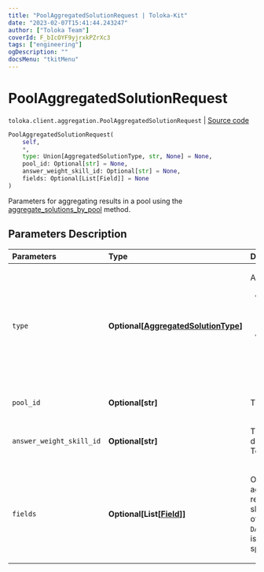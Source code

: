 ```yaml
---
title: "PoolAggregatedSolutionRequest | Toloka-Kit"
date: "2023-02-07T15:41:44.243247"
author: ["Toloka Team"]
coverId: F_bIcOYF9yjrxkPZrXc3
tags: ["engineering"]
ogDescription: ""
docsMenu: "tkitMenu"
---
```


# PoolAggregatedSolutionRequest
`toloka.client.aggregation.PoolAggregatedSolutionRequest` | [Source code](https://github.com/Toloka/toloka-kit/blob/v1.1.3/src/client/aggregation.py#L31)

```python
PoolAggregatedSolutionRequest(
    self,
    *,
    type: Union[AggregatedSolutionType, str, None] = None,
    pool_id: Optional[str] = None,
    answer_weight_skill_id: Optional[str] = None,
    fields: Optional[List[Field]] = None
)
```

Parameters for aggregating results in a pool using the [aggregate_solutions_by_pool](/docs-new/toloka-kit/reference/toloka.client.TolokaClient.aggregate_solutions_by_pool) method.

## Parameters Description

| Parameters | Type | Description |
| :----------| :----| :-----------|
`type`|**Optional\[[AggregatedSolutionType](/docs-new/toloka-kit/reference/toloka.client.aggregation.AggregatedSolutionType)\]**|<p>Aggregation model:</p> <ul> <li>`WEIGHTED_DYNAMIC_OVERLAP` — [Aggregation](https://toloka.ai/en/docs/guide/concepts/result-aggregation#aggr-by-skill) based on Tolokers&#x27; skill in a pool with a dynamic overlap.</li> <li>`DAWID_SKENE` — [Dawid-Skene aggregation model](https://toloka.ai/en/docs/guide/concepts/result-aggregation#dawid-skene). It is used in pools without a dynamic overlap.</li> </ul>
`pool_id`|**Optional\[str\]**|<p>The ID of the pool.</p>
`answer_weight_skill_id`|**Optional\[str\]**|<p>The ID of the skill that determines the weight of the Toloker&#x27;s responses.</p>
`fields`|**Optional\[List\[[Field](/docs-new/toloka-kit/reference/toloka.client.aggregation.PoolAggregatedSolutionRequest.Field)\]\]**|<p>Output data fields to aggregate. For the best results, each of these fields should have limited number of response options. If the `DAWID_SKENE` aggregation type is selected, you can only specify one value.</p>

